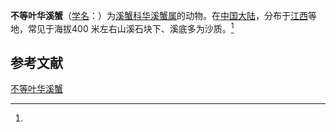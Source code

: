 {{Speciesbox
| name = 不等叶华溪蟹
| status = 
| status_system = 
| image = 
| genus = Sinopotamon
| species = uneapuum
| authority = (Dai et Jiang, 1991)<ref name='id12165'>{{cite web| url =http://www.bioinfo.cn/db05/BjdwSpecies.php?action=view&id=12165| title =不等叶华溪蟹| work =《中国动物物种编目数据库》| publisher =中国科学院微生物研究所| author =中国科学院动物研究所| accessdate =2009-04-28| deadurl =yes| archiveurl =https://web.archive.org/web/20160305013759/http://www.bioinfo.cn/db05/BjdwSpecies.php?action=view&id=12165| archivedate =2016-03-05}}</ref>
}}

'''不等叶华溪蟹'''（[[学名|学名]]：{{lang|la|''Sinopotamon uneapuum''}}）为[[溪蟹科|溪蟹科]][[华溪蟹属|华溪蟹属]]的动物。在[[中国大陆|中国大陆]]，分布于[[江西|江西]]等地，常见于海拔400 米左右山溪石块下、溪底多为沙质。<ref name='id12165'/>

== 参考文献 ==
{{reflist}}

{{Wikispecies|Sinopotamon uneapuum}}
{{Taxonbar|from=Q10868915}}

[[Category:华溪蟹属|不等叶华溪蟹]]


{{螃蟹小作品}}